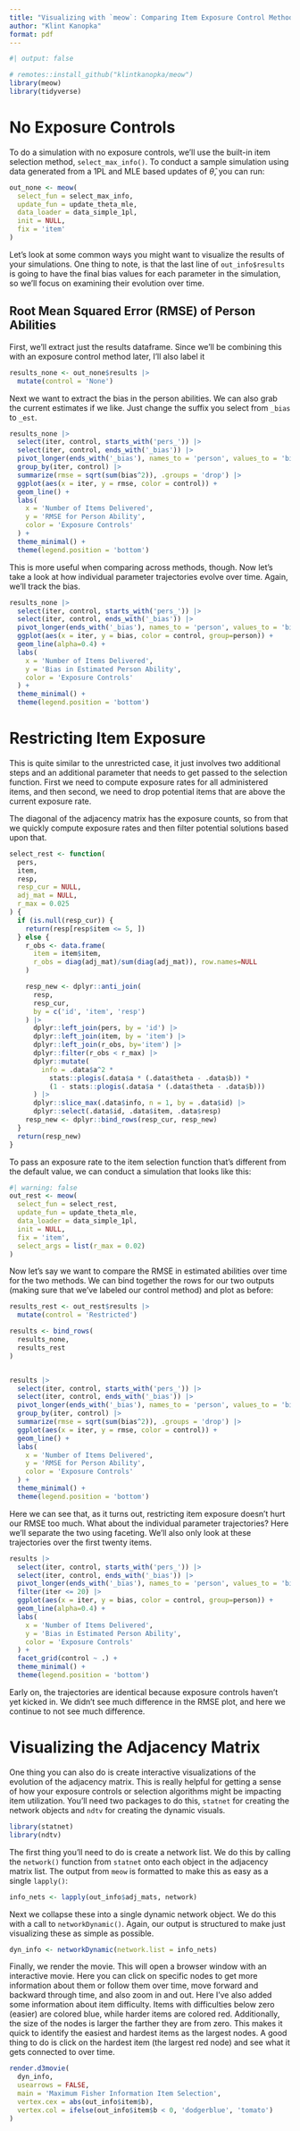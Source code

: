 ```yaml
---
title: "Visualizing with `meow`: Comparing Item Exposure Control Methods"
author: "Klint Kanopka"
format: pdf
---
```


```r
#| output: false

# remotes::install_github("klintkanopka/meow")
library(meow)
library(tidyverse)
```


# No Exposure Controls

To do a simulation with no exposure controls, we'll use the built-in item selection method, `select_max_info()`. To conduct a sample simulation using data generated from a 1PL and MLE based updates of $\hat{\theta}$, you can run:

```r
out_none <- meow(
  select_fun = select_max_info,
  update_fun = update_theta_mle,
  data_loader = data_simple_1pl,
  init = NULL,
  fix = 'item'
)
```

Let's look at some common ways you might want to visualize the results of your simulations. One thing to note, is that the last line of `out_info$results` is going to have the final bias values for each parameter in the simulation, so we'll focus on examining their evolution over time.

## Root Mean Squared Error (RMSE) of Person Abilities

First, we'll extract just the results dataframe. Since we'll be combining this with an exposure control method later, I'll also label it

```r
results_none <- out_none$results |>
  mutate(control = 'None')
```

Next we want to extract the bias in the person abilities. We can also grab the current estimates if we like. Just change the suffix you select from `_bias` to `_est`. 

```r
results_none |>
  select(iter, control, starts_with('pers_')) |>
  select(iter, control, ends_with('_bias')) |>
  pivot_longer(ends_with('_bias'), names_to = 'person', values_to = 'bias') |>
  group_by(iter, control) |>
  summarize(rmse = sqrt(sum(bias^2)), .groups = 'drop') |>
  ggplot(aes(x = iter, y = rmse, color = control)) +
  geom_line() +
  labs(
    x = 'Number of Items Delivered',
    y = 'RMSE for Person Ability',
    color = 'Exposure Controls'
  ) +
  theme_minimal() +
  theme(legend.position = 'bottom')
```

This is more useful when comparing across methods, though. Now let's take a look at how individual parameter trajectories evolve over time. Again, we'll track the bias.

```r
results_none |>
  select(iter, control, starts_with('pers_')) |>
  select(iter, control, ends_with('_bias')) |>
  pivot_longer(ends_with('_bias'), names_to = 'person', values_to = 'bias') |>
  ggplot(aes(x = iter, y = bias, color = control, group=person)) +
  geom_line(alpha=0.4) +
  labs(
    x = 'Number of Items Delivered',
    y = 'Bias in Estimated Person Ability',
    color = 'Exposure Controls'
  ) +
  theme_minimal() +
  theme(legend.position = 'bottom')
```


# Restricting Item Exposure

This is quite similar to the unrestricted case, it just involves two additional steps and an additional parameter that needs to get passed to the selection function. First we need to compute exposure rates for all administered items, and then second, we need to drop potential items that are above the current exposure rate.  

The diagonal of the adjacency matrix has the exposure counts, so from that we quickly compute exposure rates and then filter potential solutions based upon that.

```r
select_rest <- function(
  pers,
  item,
  resp,
  resp_cur = NULL,
  adj_mat = NULL,
  r_max = 0.025
) {
  if (is.null(resp_cur)) {
    return(resp[resp$item <= 5, ])
  } else {
    r_obs <- data.frame(
      item = item$item, 
      r_obs = diag(adj_mat)/sum(diag(adj_mat)), row.names=NULL
    )

    resp_new <- dplyr::anti_join(
      resp,
      resp_cur,
      by = c('id', 'item', 'resp')
    ) |>
      dplyr::left_join(pers, by = 'id') |>
      dplyr::left_join(item, by = 'item') |>
      dplyr::left_join(r_obs, by='item') |>
      dplyr::filter(r_obs < r_max) |>
      dplyr::mutate(
        info = .data$a^2 *
          stats::plogis(.data$a * (.data$theta - .data$b)) *
          (1 - stats::plogis(.data$a * (.data$theta - .data$b)))
      ) |>
      dplyr::slice_max(.data$info, n = 1, by = .data$id) |>
      dplyr::select(.data$id, .data$item, .data$resp)
    resp_new <- dplyr::bind_rows(resp_cur, resp_new)
  }
  return(resp_new)
}
```

To pass an exposure rate to the item selection function that's different from the default value, we can conduct a simulation that looks like this:

```r
#| warning: false
out_rest <- meow(
  select_fun = select_rest,
  update_fun = update_theta_mle,
  data_loader = data_simple_1pl,
  init = NULL,
  fix = 'item',
  select_args = list(r_max = 0.02)
)
```

Now let's say we want to compare the RMSE in estimated abilities over time for the two methods. We can bind together the rows for our two outputs (making sure that we've labeled our control method) and plot as before:

```r

results_rest <- out_rest$results |>
  mutate(control = 'Restricted')

results <- bind_rows(
  results_none,
  results_rest
)


results |>
  select(iter, control, starts_with('pers_')) |>
  select(iter, control, ends_with('_bias')) |>
  pivot_longer(ends_with('_bias'), names_to = 'person', values_to = 'bias') |>
  group_by(iter, control) |>
  summarize(rmse = sqrt(sum(bias^2)), .groups = 'drop') |>
  ggplot(aes(x = iter, y = rmse, color = control)) +
  geom_line() +
  labs(
    x = 'Number of Items Delivered',
    y = 'RMSE for Person Ability',
    color = 'Exposure Controls'
  ) +
  theme_minimal() +
  theme(legend.position = 'bottom')
```

Here we can see that, as it turns out, restricting item exposure doesn't hurt our RMSE too much. What about the individual parameter trajectories? Here we'll separate the two using faceting. We'll also only look at these trajectories over the first twenty items.

```r
results |>
  select(iter, control, starts_with('pers_')) |>
  select(iter, control, ends_with('_bias')) |>
  pivot_longer(ends_with('_bias'), names_to = 'person', values_to = 'bias') |>
  filter(iter <= 20) |>
  ggplot(aes(x = iter, y = bias, color = control, group=person)) +
  geom_line(alpha=0.4) +
  labs(
    x = 'Number of Items Delivered',
    y = 'Bias in Estimated Person Ability',
    color = 'Exposure Controls'
  ) +
  facet_grid(control ~ .) +
  theme_minimal() +
  theme(legend.position = 'bottom')
```

Early on, the trajectories are identical because exposure controls haven't yet kicked in. We didn't see much difference in the RMSE plot, and here we continue to not see much difference.

# Visualizing the Adjacency Matrix

One thing you can also do is create interactive visualizations of the evolution of the adjacency matrix. This is really helpful for getting a sense of how your exposure controls or selection algorithms might be impacting item utilization. You'll need two packages to do this, `statnet` for creating the network objects and `ndtv` for creating the dynamic visuals.

```r
library(statnet)
library(ndtv)
```

The first thing you'll need to do is create a network list. We do this by calling the `network()` function from `statnet` onto each object in the adjacency matrix list. The output from `meow` is formatted to make this as easy as a single `lapply()`:

```r
info_nets <- lapply(out_info$adj_mats, network)
```

Next we collapse these into a single dynamic network object. We do this with a call to `networkDynamic()`. Again, our output is structured to make just visualizing these as simple as possible.

```r
dyn_info <- networkDynamic(network.list = info_nets)
```

Finally, we render the movie. This will open a browser window with an interactive movie. Here you can click on specific nodes to get more information about them or follow them over time, move forward and backward through time, and also zoom in and out. Here I've also added some information about item difficulty. Items with difficulties below zero (easier) are colored blue, while harder items are colored red. Additionally, the size of the nodes is larger the farther they are from zero. This makes it quick to identify the easiest and hardest items as the largest nodes. A good thing to do is click on the hardest item (the largest red node) and see what it gets connected to over time.

```r
render.d3movie(
  dyn_info,
  usearrows = FALSE,
  main = 'Maximum Fisher Information Item Selection',
  vertex.cex = abs(out_info$item$b),
  vertex.col = ifelse(out_info$item$b < 0, 'dodgerblue', 'tomato')
)
```
